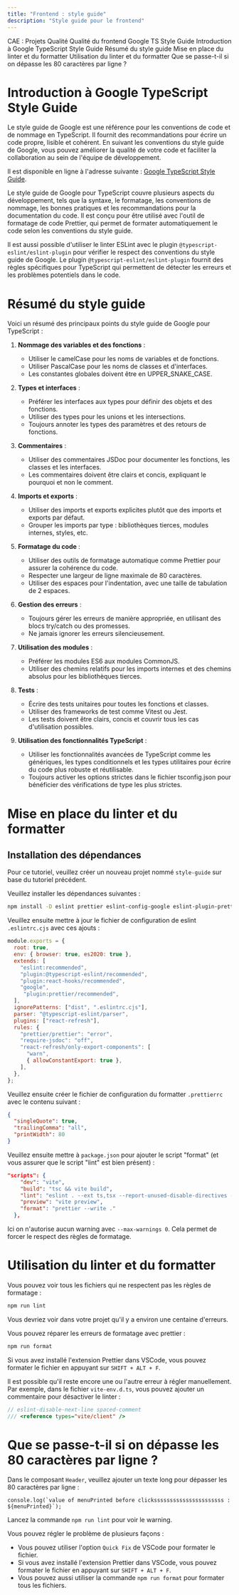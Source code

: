 ```yaml
---
title: "Frontend : style guide"
description: "Style guide pour le frontend"
---
```


<InternalPageMenu>
  <PathViewer>
   <PathViewerItem to="/"> CAE : Projets </PathViewerItem>
    <PathViewerItem to="/quality"> Qualité </PathViewerItem>
     <PathViewerItem to="/quality/frontend"> Qualité du frontend</PathViewerItem>    
    <PathViewerItem selected> Google TS Style Guide </PathViewerItem>
  </PathViewer>
  <InternalPageMenuItem> Introduction à Google TypeScript Style Guide   </InternalPageMenuItem>
  <InternalPageMenuItem> Résumé du style guide </InternalPageMenuItem>
  <InternalPageMenuItem> Mise en place du linter et du formatter </InternalPageMenuItem>
  <InternalPageMenuItem> Utilisation du linter et du formatter </InternalPageMenuItem>
  <InternalPageMenuItem> Que se passe-t-il si on dépasse les 80 caractères par ligne ? </InternalPageMenuItem>
</InternalPageMenu>

# <InternalPageTitle> Introduction à Google TypeScript Style Guide  </InternalPageTitle>

Le style guide de Google est une référence pour les conventions de code et de nommage en TypeScript. Il fournit des recommandations pour écrire un code propre, lisible et cohérent. En suivant les conventions du style guide de Google, vous pouvez améliorer la qualité de votre code et faciliter la collaboration au sein de l'équipe de développement.

Il est disponible en ligne à l'adresse suivante : [Google TypeScript Style Guide](https://google.github.io/styleguide/tsguide.html).

Le style guide de Google pour TypeScript couvre plusieurs aspects du développement, tels que la syntaxe, le formatage, les conventions de nommage, les bonnes pratiques et les recommandations pour la documentation du code. Il est conçu pour être utilisé avec l'outil de formatage de code Prettier, qui permet de formater automatiquement le code selon les conventions du style guide.

Il est aussi possible d'utiliser le linter ESLint avec le plugin `@typescript-eslint/eslint-plugin` pour vérifier le respect des conventions du style guide de Google. Le plugin `@typescript-eslint/eslint-plugin` fournit des règles spécifiques pour TypeScript qui permettent de détecter les erreurs et les problèmes potentiels dans le code.

# <InternalPageTitle> Résumé du style guide  </InternalPageTitle>

Voici un résumé des principaux points du style guide de Google pour TypeScript :

1. **Nommage des variables et des fonctions** :
   - Utiliser le camelCase pour les noms de variables et de fonctions.
   - Utiliser PascalCase pour les noms de classes et d'interfaces.
   - Les constantes globales doivent être en UPPER_SNAKE_CASE.

2. **Types et interfaces** :
   - Préférer les interfaces aux types pour définir des objets et des fonctions.
   - Utiliser des types pour les unions et les intersections.
   - Toujours annoter les types des paramètres et des retours de fonctions.

3. **Commentaires** :
   - Utiliser des commentaires JSDoc pour documenter les fonctions, les classes et les interfaces.
   - Les commentaires doivent être clairs et concis, expliquant le pourquoi et non le comment.

4. **Imports et exports** :
   - Utiliser des imports et exports explicites plutôt que des imports et exports par défaut.
   - Grouper les imports par type : bibliothèques tierces, modules internes, styles, etc.

5. **Formatage du code** :
   - Utiliser des outils de formatage automatique comme Prettier pour assurer la cohérence du code.
   - Respecter une largeur de ligne maximale de 80 caractères.
   - Utiliser des espaces pour l'indentation, avec une taille de tabulation de 2 espaces.

6. **Gestion des erreurs** :
   - Toujours gérer les erreurs de manière appropriée, en utilisant des blocs try/catch ou des promesses.
   - Ne jamais ignorer les erreurs silencieusement.

7. **Utilisation des modules** :
   - Préférer les modules ES6 aux modules CommonJS.
   - Utiliser des chemins relatifs pour les imports internes et des chemins absolus pour les bibliothèques tierces.

8. **Tests** :
   - Écrire des tests unitaires pour toutes les fonctions et classes.
   - Utiliser des frameworks de test comme Vitest ou Jest.
   - Les tests doivent être clairs, concis et couvrir tous les cas d'utilisation possibles.

9. **Utilisation des fonctionnalités TypeScript** :
   - Utiliser les fonctionnalités avancées de TypeScript comme les génériques, les types conditionnels et les types utilitaires pour écrire du code plus robuste et réutilisable.
   - Toujours activer les options strictes dans le fichier tsconfig.json pour bénéficier des vérifications de type les plus strictes.



# <InternalPageTitle> Mise en place du linter et du formatter   </InternalPageTitle>

## Installation des dépendances

Pour ce tutoriel, veuillez créer un nouveau projet nommé `style-guide` sur base du tutoriel précédent.

Veuillez installer les dépendances suivantes :
```sh
npm install -D eslint prettier eslint-config-google eslint-plugin-prettier eslint-config-prettier
```

Veuillez ensuite mettre à jour le fichier de configuration de eslint `.eslintrc.cjs` avec ces ajouts :

```js {8-9,15-16} showLineNumbers
module.exports = {
  root: true,
  env: { browser: true, es2020: true },
  extends: [
    "eslint:recommended",
    "plugin:@typescript-eslint/recommended",
    "plugin:react-hooks/recommended",
    "google",
     "plugin:prettier/recommended",
  ],
  ignorePatterns: ["dist", ".eslintrc.cjs"],
  parser: "@typescript-eslint/parser",
  plugins: ["react-refresh"],
  rules: {
    "prettier/prettier": "error",
    "require-jsdoc": "off",
    "react-refresh/only-export-components": [
      "warn",
      { allowConstantExport: true },
    ],
  },
};
```

Veuillez ensuite créer le fichier de configuration du formatter `.prettierrc` avec le contenu suivant :

```json
{
  "singleQuote": true,
  "trailingComma": "all",
  "printWidth": 80
}
```

Veuillez ensuite mettre à `package.json` pour ajouter le script "format" (et vous assurer que le script "lint" est bien présent) :

```json {4,6}
"scripts": {
    "dev": "vite",
    "build": "tsc && vite build",
    "lint": "eslint . --ext ts,tsx --report-unused-disable-directives --max-warnings 0",
    "preview": "vite preview",
    "format": "prettier --write ."
  },
```

Ici on n'autorise aucun warning avec `--max-warnings 0`. Cela permet de forcer le respect des règles de formatage.

# <InternalPageTitle> Utilisation du linter et du formatter   </InternalPageTitle>

Vous pouvez voir tous les fichiers qui ne respectent pas les règles de formatage :

```bash
npm run lint
```
Vous devriez voir dans votre projet qu'il y a environ une centaine d'erreurs.

Vous pouvez réparer les erreurs de formatage avec prettier :

```bash
npm run format
```

Si vous avez installé l'extension Prettier dans VSCode, vous pouvez formater le fichier en appuyant sur `SHIFT + ALT + F`.

Il est possible qu'il reste encore une ou l'autre erreur à régler manuellement.
Par exemple, dans le fichier `vite-env.d.ts`, vous pouvez ajouter un commentaire pour désactiver le linter :

```ts
// eslint-disable-next-line spaced-comment
/// <reference types="vite/client" />
```

# <InternalPageTitle> Que se passe-t-il si on dépasse les 80 caractères par ligne ?  </InternalPageTitle>

Dans le composant `Header`, veuillez ajouter un texte long pour dépasser les 80 caractères par ligne :

```tsx
console.log(`value of menuPrinted before clickssssssssssssssssssssss : ${menuPrinted}`);
```

Lancez la commande `npm run lint` pour voir le warning.

Vous pouvez régler le problème de plusieurs façons :
- Vous pouvez utiliser l'option `Quick Fix` de VSCode pour formater le fichier.
- Si vous avez installé l'extension Prettier dans VSCode, vous pouvez formater le fichier en appuyant sur `SHIFT + ALT + F`.
- Vous pouvez aussi utiliser la commande `npm run format` pour formater tous les fichiers.

